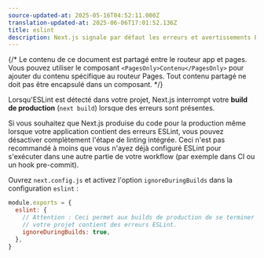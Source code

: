 ```yaml
---
source-updated-at: 2025-05-16T04:52:11.000Z
translation-updated-at: 2025-06-06T17:01:52.136Z
title: eslint
description: Next.js signale par défaut les erreurs et avertissements ESLint lors des builds. Apprenez ici comment désactiver ce comportement.
---
```


{/* Le contenu de ce document est partagé entre le routeur app et pages. Vous pouvez utiliser le composant `<PagesOnly>Contenu</PagesOnly>` pour ajouter du contenu spécifique au routeur Pages. Tout contenu partagé ne doit pas être encapsulé dans un composant. */}

Lorsqu'ESLint est détecté dans votre projet, Next.js interrompt votre **build de production** (`next build`) lorsque des erreurs sont présentes.

Si vous souhaitez que Next.js produise du code pour la production même lorsque votre application contient des erreurs ESLint, vous pouvez désactiver complètement l'étape de linting intégrée. Ceci n'est pas recommandé à moins que vous n'ayez déjà configuré ESLint pour s'exécuter dans une autre partie de votre workflow (par exemple dans CI ou un hook pre-commit).

Ouvrez `next.config.js` et activez l'option `ignoreDuringBuilds` dans la configuration `eslint` :

```js filename="next.config.js"
module.exports = {
  eslint: {
    // Attention : Ceci permet aux builds de production de se terminer avec succès même si
    // votre projet contient des erreurs ESLint.
    ignoreDuringBuilds: true,
  },
}
```